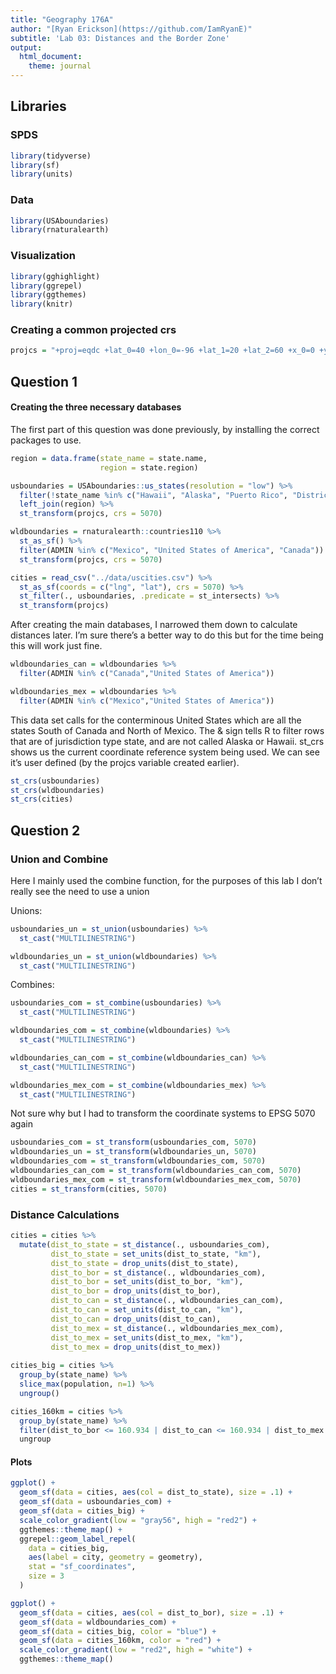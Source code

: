 ```yaml
---
title: "Geography 176A"
author: "[Ryan Erickson](https://github.com/IamRyanE)"
subtitle: 'Lab 03: Distances and the Border Zone'
output:
  html_document:
    theme: journal
---
```

## Libraries
### SPDS
```r
library(tidyverse)
library(sf)
library(units)
```

### Data
```r
library(USAboundaries)
library(rnaturalearth)
```

### Visualization
```r
library(gghighlight)
library(ggrepel)
library(ggthemes)
library(knitr)
```

### Creating a common projected crs
```r
projcs = "+proj=eqdc +lat_0=40 +lon_0=-96 +lat_1=20 +lat_2=60 +x_0=0 +y_0=0 +datum=NAD83 +units=m +no_defs"
```

## Question 1
#### Creating the three necessary databases
The first part of this question was done previously, by installing the correct packages to use. 
```r
region = data.frame(state_name = state.name,
                    region = state.region)

usboundaries = USAboundaries::us_states(resolution = "low") %>% 
  filter(!state_name %in% c("Hawaii", "Alaska", "Puerto Rico", "District of Columbia")) %>% 
  left_join(region) %>% 
  st_transform(projcs, crs = 5070)

wldboundaries = rnaturalearth::countries110 %>% 
  st_as_sf() %>% 
  filter(ADMIN %in% c("Mexico", "United States of America", "Canada")) %>% 
  st_transform(projcs, crs = 5070)

cities = read_csv("../data/uscities.csv") %>% 
  st_as_sf(coords = c("lng", "lat"), crs = 5070) %>% 
  st_filter(., usboundaries, .predicate = st_intersects) %>%
  st_transform(projcs)
```

After creating the main databases, I narrowed them down to calculate distances later. I'm sure there's a better way to do this but for the time being this will work just fine.

```r
wldboundaries_can = wldboundaries %>% 
  filter(ADMIN %in% c("Canada","United States of America"))

wldboundaries_mex = wldboundaries %>% 
  filter(ADMIN %in% c("Mexico","United States of America"))
```

This data set calls for the conterminous United States which are all the states South of Canada and North of Mexico. The & sign tells R to filter rows that are of jurisdiction type state, and are not called Alaska or Hawaii. st_crs shows us the current coordinate reference system being used. We can see it's user defined (by the projcs variable created earlier). 

```r
st_crs(usboundaries)
st_crs(wldboundaries)
st_crs(cities)
```


## Question 2
### Union and Combine

Here I mainly used the combine function, for the purposes of this lab I don't really see the need to use a union

Unions:
```r
usboundaries_un = st_union(usboundaries) %>% 
  st_cast("MULTILINESTRING")

wldboundaries_un = st_union(wldboundaries) %>% 
  st_cast("MULTILINESTRING")
```

Combines:
```r
usboundaries_com = st_combine(usboundaries) %>% 
  st_cast("MULTILINESTRING")

wldboundaries_com = st_combine(wldboundaries) %>% 
  st_cast("MULTILINESTRING")

wldboundaries_can_com = st_combine(wldboundaries_can) %>% 
  st_cast("MULTILINESTRING")

wldboundaries_mex_com = st_combine(wldboundaries_mex) %>% 
  st_cast("MULTILINESTRING")
```

Not sure why but I had to transform the coordinate systems to EPSG 5070 again
```r
usboundaries_com = st_transform(usboundaries_com, 5070)
wldboundaries_un = st_transform(wldboundaries_un, 5070)
wldboundaries_com = st_transform(wldboundaries_com, 5070)
wldboundaries_can_com = st_transform(wldboundaries_can_com, 5070)
wldboundaries_mex_com = st_transform(wldboundaries_mex_com, 5070)
cities = st_transform(cities, 5070)
```

### Distance Calculations

```r
cities = cities %>% 
  mutate(dist_to_state = st_distance(., usboundaries_com),
         dist_to_state = set_units(dist_to_state, "km"),
         dist_to_state = drop_units(dist_to_state),
         dist_to_bor = st_distance(., wldboundaries_com),
         dist_to_bor = set_units(dist_to_bor, "km"),
         dist_to_bor = drop_units(dist_to_bor),
         dist_to_can = st_distance(., wldboundaries_can_com),
         dist_to_can = set_units(dist_to_can, "km"),
         dist_to_can = drop_units(dist_to_can),
         dist_to_mex = st_distance(., wldboundaries_mex_com),
         dist_to_mex = set_units(dist_to_mex, "km"),
         dist_to_mex = drop_units(dist_to_mex))
         
cities_big = cities %>% 
  group_by(state_name) %>% 
  slice_max(population, n=1) %>% 
  ungroup()

cities_160km = cities %>% 
  group_by(state_name) %>% 
  filter(dist_to_bor <= 160.934 | dist_to_can <= 160.934 | dist_to_mex <= 160.934) %>% 
  ungroup
```

#### Plots
```r
ggplot() + 
  geom_sf(data = cities, aes(col = dist_to_state), size = .1) + 
  geom_sf(data = usboundaries_com) +
  geom_sf(data = cities_big) + 
  scale_color_gradient(low = "gray56", high = "red2") + 
  ggthemes::theme_map() +
  ggrepel::geom_label_repel(
    data = cities_big,
    aes(label = city, geometry = geometry),
    stat = "sf_coordinates",
    size = 3
  )
```

```r
ggplot() + 
  geom_sf(data = cities, aes(col = dist_to_bor), size = .1) + 
  geom_sf(data = wldboundaries_com) +
  geom_sf(data = cities_big, color = "blue") + 
  geom_sf(data = cities_160km, color = "red") + 
  scale_color_gradient(low = "red2", high = "white") + 
  ggthemes::theme_map()
```
